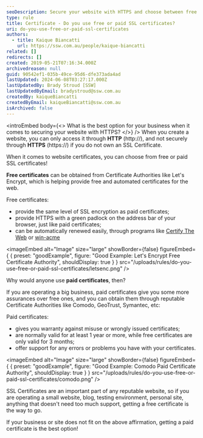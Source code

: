 ```yaml
---
seoDescription: Secure your website with HTTPS and choose between free or paid SSL certificates to ensure online trust and credibility.
type: rule
title: Certificate - Do you use free or paid SSL certificates?
uri: do-you-use-free-or-paid-ssl-certificates
authors:
  - title: Kaique Biancatti
    url: https://ssw.com.au/people/kaique-biancatti
related: []
redirects: []
created: 2019-05-21T07:16:34.000Z
archivedreason: null
guid: 90542ef1-035b-49ce-95d6-dfe373ada4ad
lastUpdated: 2024-06-08T03:27:17.000Z
lastUpdatedBy: Brady Stroud [SSW]
lastUpdatedByEmail: bradystroud@ssw.com.au
createdBy: kaiqueBiancatti
createdByEmail: kaiqueBiancatti@ssw.com.au
isArchived: false
---
```


<introEmbed
  body={<>
What is the best option for your business when it comes to securing your website with HTTPS?
  </>}
/>
When you create a website, you can only access it through **HTTP** (http://), and not securely through **HTTPS** (https://) if you do not own an SSL Certificate.

When it comes to website certificates, you can choose from free or paid SSL certificates!

**Free certificates** can be obtained from Certificate Authorities like Let's Encrypt, which is helping provide free and automated certificates for the web.

Free certificates:

- provide the same level of SSL encryption as paid certificates;
- provide HTTPS with a green padlock on the address bar of your browser, just like paid certificates;
- can be automatically renewed easily, through programs like [Certify The Web](https://certifytheweb.com/) or [win-acme](https://www.win-acme.com/)

<imageEmbed
  alt="Image"
  size="large"
  showBorder={false}
  figureEmbed={ {
    preset: "goodExample",
    figure: "Good Example: Let's Encrypt Free Certificate Authority",
    shouldDisplay: true
  } }
  src="/uploads/rules/do-you-use-free-or-paid-ssl-certificates/letsenc.png"
/>


Why would anyone use **paid certificates**, then?

If you are operating a big business, paid certificates give you some more assurances over free ones, and you can obtain them through reputable Certificate Authorities like Comodo, GeoTrust, Symantec, etc:

Paid certificates:

- gives you warranty against misuse or wrongly issued certificates;
- are normally valid for at least 1 year or more, while free certificates are only valid for 3 months;
- offer support for any errors or problems you have with your certificates.

<imageEmbed
  alt="Image"
  size="large"
  showBorder={false}
  figureEmbed={ {
    preset: "goodExample",
    figure: "Good Example: Comodo Paid Certificate Authority",
    shouldDisplay: true
  } }
  src="/uploads/rules/do-you-use-free-or-paid-ssl-certificates/comodo.png"
/>


SSL Certificates are an important part of any reputable website, so if you are operating a small website, blog, testing environment, personal site, anything that doesn't need too much support, getting a free certificate is the way to go.

If your business or site does not fit on the above affirmation, getting a paid certificate is the best option!
